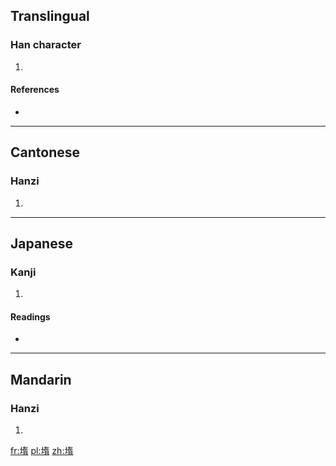 ==Translingual==

===Han character===
{{Han char|rn=32|rad=土|as=09|sn=12|four=4412<sub>7</sub>|canj=土大一月 (GKMB)}}

# {{defn|Han|sort=土09}}

====References====
* {{Han ref|kx=0234.100|dkj=05280|dj=0472.040|hdz=10461.090|uh=5836|ud=22582|bh=D8AD|bd=55469}}

----

==Cantonese==

===Hanzi===
{{yue-hanzi|jyut=|y=to4}}

# {{defn|Cantonese|sort=土09}}

----

==Japanese==

===Kanji===
{{ja-kanji|grade=|rs=土09}}

# {{defn|Japanese|sort=土09}}

====Readings====
* {{ja-readings|on=[[く]] (ku), [[ぐ]] (gu)|kun=}}

----

==Mandarin==

===Hanzi===
{{cmn-hanzi|pin=[[tuó]] ([[tuo2]])|wg=t'o<sup>2</sup>}}

# {{defn|Mandarin|sort=土09}}

[[fr:堶]]
[[pl:堶]]
[[zh:堶]]